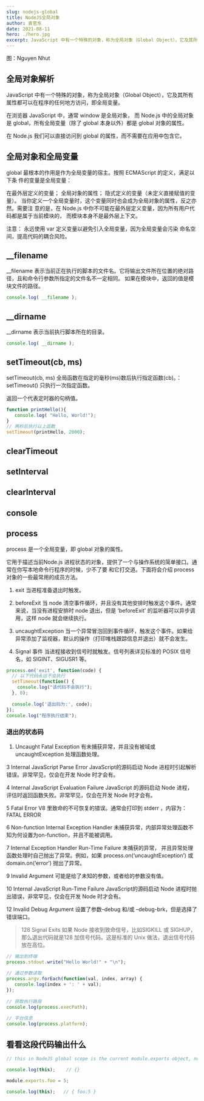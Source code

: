 ```yaml
---
slug: nodejs-global
title: NodeJS全局对象
author: 袁官东
date: 2021-08-11
hero: ./hero.jpg
excerpt: JavaScript 中有一个特殊的对象，称为全局对象（Global Object），它及其所有属性都可以在程序的任何地方访问，即全局变量。
---
```

<div className={'img-desc'}>图：Nguyen Nhut</div>


<div className='art-container'><Music id="478507889" /></div>

## 全局对象解析

JavaScript 中有一个特殊的对象，称为全局对象（Global Object），它及其所有属性都可以在程序的任何地方访问，即全局变量。

在浏览器 JavaScript 中，通常 window 是全局对象， 而 Node.js 中的全局对象是 global，所有全局变量（除了 global 本身以外）都是 global 对象的属性。

在 Node.js 我们可以直接访问到 global 的属性，而不需要在应用中包含它。


## 全局对象和全局变量

global 最根本的作用是作为全局变量的宿主。按照 ECMAScript 的定义，满足以下条 件的变量是全局变量：

在最外层定义的变量；
全局对象的属性；
隐式定义的变量（未定义直接赋值的变量）。
当你定义一个全局变量时，这个变量同时也会成为全局对象的属性，反之亦然。需要注 意的是，在 Node.js 中你不可能在最外层定义变量，因为所有用户代码都是属于当前模块的， 而模块本身不是最外层上下文。

注意： 永远使用 var 定义变量以避免引入全局变量，因为全局变量会污染 命名空间，提高代码的耦合风险。


## __filename

__filename 表示当前正在执行的脚本的文件名。它将输出文件所在位置的绝对路径，且和命令行参数所指定的文件名不一定相同。 如果在模块中，返回的值是模块文件的路径。

```js
console.log( __filename );
```

## __dirname

__dirname 表示当前执行脚本所在的目录。

```js
console.log( __dirname );
```

## setTimeout(cb, ms)

setTimeout(cb, ms) 全局函数在指定的毫秒(ms)数后执行指定函数(cb)。：setTimeout() 只执行一次指定函数。

返回一个代表定时器的句柄值。


```js
function printHello(){
   console.log( "Hello, World!");
}
// 两秒后执行以上函数
setTimeout(printHello, 2000);

```

## clearTimeout

## setInterval

## clearInterval

## console

## process

process 是一个全局变量，即 global 对象的属性。

它用于描述当前Node.js 进程状态的对象，提供了一个与操作系统的简单接口。通常在你写本地命令行程序的时候，少不了要 和它打交道。下面将会介绍 process 对象的一些最常用的成员方法。

1. exit
当进程准备退出时触发。

2. beforeExit
当 node 清空事件循环，并且没有其他安排时触发这个事件。通常来说，当没有进程安排时 node 退出，但是 ‘beforeExit’ 的监听器可以异步调用，这样 node 就会继续执行。

3. uncaughtException
当一个异常冒泡回到事件循环，触发这个事件。如果给异常添加了监视器，默认的操作（打印堆栈跟踪信息并退出）就不会发生。

4. Signal 事件
当进程接收到信号时就触发。信号列表详见标准的 POSIX 信号名，如 SIGINT、SIGUSR1 等。

```js
process.on('exit', function(code) {
  // 以下代码永远不会执行
  setTimeout(function() {
    console.log("该代码不会执行");
  }, 0);
   
  console.log('退出码为:', code);
});
console.log("程序执行结束");

```

### 退出的状态码

1. Uncaught Fatal Exception
有未捕获异常，并且没有被域或 uncaughtException 处理函数处理。

3	Internal JavaScript Parse Error
JavaScript的源码启动 Node 进程时引起解析错误。非常罕见，仅会在开发 Node 时才会有。

4	Internal JavaScript Evaluation Failure
JavaScript 的源码启动 Node 进程，评估时返回函数失败。非常罕见，仅会在开发 Node 时才会有。

5	Fatal Error
V8 里致命的不可恢复的错误。通常会打印到 stderr ，内容为： FATAL ERROR

6	Non-function Internal Exception Handler
未捕获异常，内部异常处理函数不知为何设置为on-function，并且不能被调用。

7	Internal Exception Handler Run-Time Failure
未捕获的异常， 并且异常处理函数处理时自己抛出了异常。例如，如果 process.on(‘uncaughtException’) 或 domain.on(‘error’) 抛出了异常。

9	Invalid Argument
可能是给了未知的参数，或者给的参数没有值。

10	Internal JavaScript Run-Time Failure
JavaScript的源码启动 Node 进程时抛出错误，非常罕见，仅会在开发 Node 时才会有。

12	Invalid Debug Argument
设置了参数–debug 和/或 –debug-brk，但是选择了错误端口。

>128	Signal Exits
如果 Node 接收到致命信号，比如SIGKILL 或 SIGHUP，那么退出代码就是128 加信号代码。这是标准的 Unix 做法，退出信号代码放在高位。

```js
// 输出到终端
process.stdout.write("Hello World!" + "\n");
 
// 通过参数读取
process.argv.forEach(function(val, index, array) {
   console.log(index + ': ' + val);
});
 
// 获取执行路局
console.log(process.execPath);
 
// 平台信息
console.log(process.platform);

```

## 看看这段代码输出什么


```js
// this in NodeJS global scope is the current module.exports object, not the global object.

console.log(this);    // {}

module.exports.foo = 5;

console.log(this);   // { foo:5 }
```